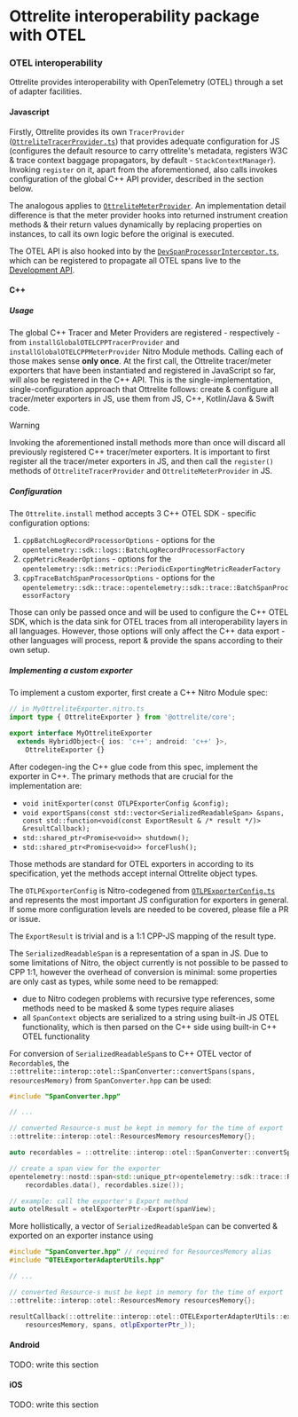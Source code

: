 # Ottrelite interoperability package with OTEL

### OTEL interoperability

Ottrelite provides interoperability with OpenTelemetry (OTEL) through a set of adapter facilities.

#### Javascript

Firstly, Ottrelite provides its own `TracerProvider` ([`OttreliteTracerProvider.ts`](./src/otel/OttreliteTracerProvider.ts)) that provides adequate configuration for JS (configures the default resource to carry ottrelite's metadata, registers W3C & trace context baggage propagators, by default - `StackContextManager`). Invoking `register` on it, apart from the aforementioned, also calls invokes configuration of the global C++ API provider, described in the section below.

The analogous applies to [`OttreliteMeterProvider`](src/otel/OttreliteMeterProvider.ts). An implementation detail difference is that the meter provider hooks into returned instrument creation methods & their return values dynamically by replacing properties on instances, to call its own logic before the original is executed.

The OTEL API is also hooked into by the [`DevSpanProcessorInterceptor.ts`](src/otel/processor/DevSpanProcessorInterceptor.ts), which can be registered to propagate all OTEL spans live to the [Development API](../../README.md#development-api).

#### C++

##### Usage

The global C++ Tracer and Meter Providers are registered - respectively - from `installGlobalOTELCPPTracerProvider` and `installGlobalOTELCPPMeterProvider` Nitro Module methods. Calling each of those makes sense **only once**. At the first call, the Ottrelite tracer/meter exporters that have been instantiated and registered in JavaScript so far, will also be registered in the C++ API. This is the single-implementation, single-configuration approach that Ottrelite follows: create & configure all tracer/meter exporters in JS, use them from JS, C++, Kotlin/Java & Swift code.

> [!WARNING]
> Invoking the aforementioned install methods more than once will discard all previously registered C++ tracer/meter exporters. It is important to first register all the tracer/meter exporters in JS, and then call the `register()` methods of `OttreliteTracerProvider` and `OttreliteMeterProvider` in JS.

##### Configuration

The `Ottrelite.install` method accepts 3 C++ OTEL SDK - specific configuration options:

1. `cppBatchLogRecordProcessorOptions` - options for the `opentelemetry::sdk::logs::BatchLogRecordProcessorFactory`
2. `cppMetricReaderOptions` - options for the `opentelemetry::sdk::metrics::PeriodicExportingMetricReaderFactory`
3. `cppTraceBatchSpanProcessorOptions` - options for the `opentelemetry::sdk::trace::opentelemetry::sdk::trace::BatchSpanProcessorFactory`

Those can only be passed once and will be used to configure the C++ OTEL SDK, which is the data sink for OTEL traces from all interoperability layers in all languages. However, those options will only affect the C++ data export - other languages will process, report & provide the spans according to their own setup.

##### Implementing a custom exporter

To implement a custom exporter, first create a C++ Nitro Module spec:

```typescript
// in MyOttreliteExporter.nitro.ts
import type { OttreliteExporter } from '@ottrelite/core';

export interface MyOttreliteExporter
  extends HybridObject<{ ios: 'c++'; android: 'c++' }>,
    OttreliteExporter {}
```

After codegen-ing the C++ glue code from this spec, implement the exporter in C++. The primary methods that are crucial for the implementation are:

- `void initExporter(const OTLPExporterConfig &config);`
- `void exportSpans(const std::vector<SerializedReadableSpan> &spans, const std::function<void(const ExportResult & /* result */)> &resultCallback);`
- `std::shared_ptr<Promise<void>> shutdown();`
- `std::shared_ptr<Promise<void>> forceFlush();`

Those methods are standard for OTEL exporters in according to its specification, yet the methods accept internal Ottrelite object types.

The `OTLPExporterConfig` is Nitro-codegened from [`OTLPExporterConfig.ts`](src/types/OTLPExporterConfig.ts) and represents the most important JS configuration for exporters in general. If some more configuration levels are needed to be covered, please file a PR or issue.

The `ExportResult` is trivial and is a 1:1 CPP-JS mapping of the result type.

The `SerializedReadableSpan` is a representation of a span in JS. Due to some limitations of Nitro, the object currently is not possible to be passed to CPP 1:1, however the overhead of conversion is minimal: some properties are only cast as types, while some need to be remapped:

- due to Nitro codegen problems with recursive type references, some methods need to be masked & some types require aliases
- all `SpanContext` objects are serialized to a string using built-in JS OTEL functionality, which is then parsed on the C++ side using built-in C++ OTEL functionality

For conversion of `SerializedReadableSpan`s to C++ OTEL vector of `Recordable`s, the `::ottrelite::interop::otel::SpanConverter::convertSpans(spans, resourcesMemory)` from `SpanConverter.hpp` can be used:

```cpp
#include "SpanConverter.hpp"

// ...

// converted Resource-s must be kept in memory for the time of export
::ottrelite::interop::otel::ResourcesMemory resourcesMemory{};

auto recordables = ::ottrelite::interop::otel::SpanConverter::convertSpans(spans, resourcesMemory);

// create a span view for the exporter
opentelemetry::nostd::span<std::unique_ptr<opentelemetry::sdk::trace::Recordable>> spanView(
    recordables.data(), recordables.size());

// example: call the exporter's Export method
auto otelResult = otelExporterPtr->Export(spanView);
```

More hollistically, a vector of `SerializedReadableSpan` can be converted & exported on an exporter instance using

```cpp
#include "SpanConverter.hpp" // required for ResourcesMemory alias
#include "OTELExporterAdapterUtils.hpp"

// ...

// converted Resource-s must be kept in memory for the time of export
::ottrelite::interop::otel::ResourcesMemory resourcesMemory{};

resultCallback(::ottrelite::interop::otel::OTELExporterAdapterUtils::exportInternalSpansReprsViaOTEL(
    resourcesMemory, spans, otlpExporterPtr_));
```

#### Android

TODO: write this section

#### iOS

TODO: write this section
